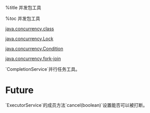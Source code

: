 
%title 并发包工具

%toc 并发包工具

[[java.concurrency.class]]

[[java.concurrency.Lock]]

[[java.concurrency.Condition]]

[[java.concurrency.fork-join]]


`CompletionService`并行任务工具。


= Future =

{{{class="brush: java"
ExecutorService executor = ...
future = executor.submit(task);
future.get();
}}}

`ExecutorService`的成员方法`cancel(boolean)`设置能否可以被打断。


